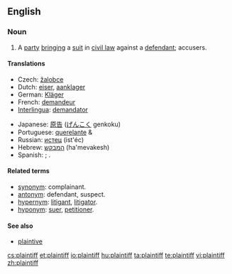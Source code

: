 ==English==
{{wikipedia}}

===Noun===
{{en-noun}}

# A [[party]] [[bringing]] a [[suit]] in [[civil law]] against a [[defendant]]; accusers.

====Translations====
{{trans-top|party bringing a suit in civil law against a defendant}}
* Czech: [[žalobce]] {{m}}
* Dutch: [[eiser]], [[aanklager]]
* German: [[Kläger]] {{m}}
* French: [[demandeur]]
* [[Interlingua]]: [[demandator]]
{{trans-mid}}
* Japanese: [[原告]] ([[げんこく]] genkoku)
* Portuguese: [[querelante]] {{m}} & {{f}}
* Russian: [[истец]] (ist'éc) {{m}}
* Hebrew: [[המבקש]] (ha'mevakesh)
* Spanish: {{t|es|demandante}}; {{t|es|querellante}}.

{{trans-bottom}}

====Related terms====
* [[synonym]]: complainant.
* [[antonym]]: defendant, suspect.
* [[hypernym]]: [[litigant]], [[litigator]].
* [[hyponym]]: [[suer]], [[petitioner]].

====See also====
* [[plaintive]]

[[cs:plaintiff]]
[[et:plaintiff]]
[[io:plaintiff]]
[[hu:plaintiff]]
[[ta:plaintiff]]
[[te:plaintiff]]
[[vi:plaintiff]]
[[zh:plaintiff]]